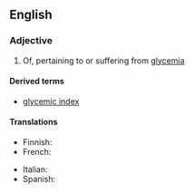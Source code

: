 ==English==

===Adjective===
{{en-adj}}

# Of, pertaining to or suffering from [[glycemia]]

====Derived terms====
* [[glycemic index]]

====Translations====
{{trans-top|glycemic}}
* Finnish: {{t|fi|glykeeminen}}
* French: {{t|fr|glycémique}}
{{trans-mid}}
* Italian: {{t-|it|glicemico}}
* Spanish: {{t-|es|glucémico}}
{{trans-bottom}}